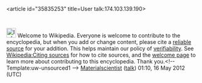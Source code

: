 <article id="35835253" title=User talk:174.103.139.190>
	<talkpage id="35835253" title="User talk:174.103.139.190">
[[Image:Information.svg|25px|alt=|link=]] Welcome to Wikipedia. Everyone is welcome to contribute to the encyclopedia, but when you add or change content, please cite a [[Wikipedia:Identifying reliable sources|reliable source]] for your addition. This helps maintain our policy of [[Wikipedia:Verifiability|verifiability]]. See [[Wikipedia:Citing sources]] for how to cite sources, and the [[Wikipedia:Introduction|welcome page]] to learn more about contributing to this encyclopedia. Thank you.&lt;!-- Template:uw-unsourced1 --&gt; [[User:Materialscientist|Materialscientist]] ([[User talk:Materialscientist|talk]]) 01:10, 16 May 2012 (UTC)
	</talkpage>
</article>